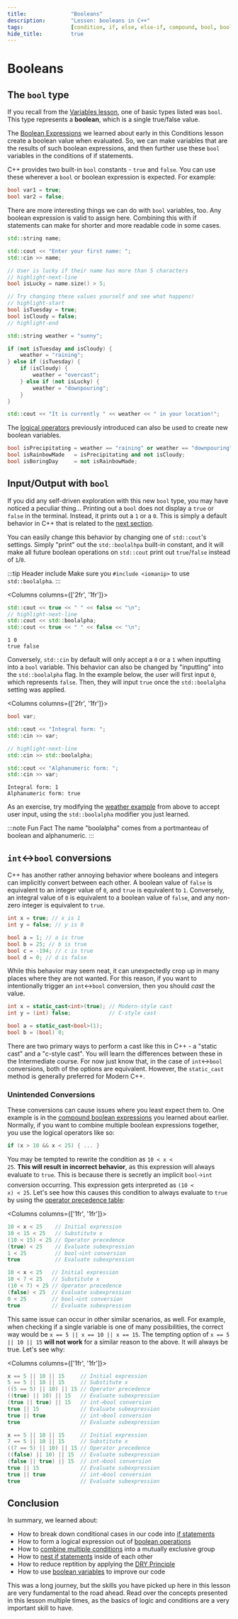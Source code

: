 ```yaml
---
title:				"Booleans"
description:		"Lesson: booleans in C++"
tags:				[condition, if, else, else-if, compound, bool, boolean]
hide_title:			true
---
```



# Booleans

## The `bool` type

If you recall from the [Variables lesson](/learn/course/basics/variables/#variable-type),
one of basic types listed was `bool`. This type represents a **boolean**, which is a
single true/false value.

The [Boolean Expressions](/learn/course/basics/conditions/intro/#boolean-expressions)
we learned about early in this Conditions lesson create a boolean value when evaluated.
So, we can make variables that are the results of such boolean expressions, and then
further use these `bool` variables in the conditions of if statements.

C++ provides two built-in `bool` constants - `true` and `false`. You can use these wherever
a `bool` or boolean expression is expected. For example:

```cpp title="🔹 Boolean literals"
bool var1 = true;
bool var2 = false;
```

There are more interesting things we can do with `bool` variables, too.
Any boolean expression is valid to assign here. Combining this with
if statements can make for shorter and more readable code in some cases.

```cpp title="🔹 Using boolean variables to determine the weather"
std::string name;

std::cout << "Enter your first name: ";
std::cin >> name;

// User is lucky if their name has more than 5 characters
// highlight-next-line
bool isLucky = name.size() > 5; 

// Try changing these values yourself and see what happens!
// highlight-start
bool isTuesday = true;
bool isCloudy = false;
// highlight-end

std::string weather = "sunny";

if (not isTuesday and isCloudy) {
	weather = "raining";
} else if (isTuesday) {
	if (isCloudy) {
		weather = "overcast";
	} else if (not isLucky) {
		weather = "downpouring";
	}
}

std::cout << "It is currently " << weather << " in your location!";
```

The [logical operators](/learn/course/basics/conditions/intro/#compound-boolean-expressions) previously introduced
can also be used to create new boolean variables.

```cpp title="🔹 Using logical operators on bools"
bool isPrecipitating = weather == "raining" or weather == "downpouring";
bool isRainbowMade   = isPrecipitating and not isCloudy;
bool isBoringDay     = not isRainbowMade;
```

## Input/Output with `bool`

If you did any self-driven exploration with this new `bool` type, you may have noticed a peculiar thing...
Printing out a `bool` does not display a `true` or `false` in the terminal. Instead, it prints out a `1` or a `0`.
This is simply a default behavior in C++ that is related to the [next section](#intbool-conversions).

You can easily change this behavior by changing one of `std::cout`'s settings.
Simply "print" out the `std::boolalhpa` built-in constant, and it will make all future boolean operations on `std::cout`
print out `true`/`false` instead of `1`/`0`.

:::tip Header include
Make sure you `#include <iomanip>` to use `std::boolalpha`.
:::

<Columns columns={['2fr', '1fr']}>
<div>

```cpp title="🔹 Printing true/false"
std::cout << true << " " << false << "\n";
// highlight-next-line
std::cout << std::boolalpha;
std::cout << true << " " << false << "\n";
```
</div>
<div>

```plaintext title="Output"
1 0
true false
```
</div>
</Columns>

Conversely, `std::cin` by default will only accept a `0` or a `1` when inputting into a `bool` variable.
This behavior can also be changed by "inputting" into the `std::boolalpha` flag.
In the example below, the user will first input `0`, which represents `false`.
Then, they will input `true` once the `std::boolalpha` setting was applied.

<Columns columns={['2fr', '1fr']}>
<div>

```cpp title="🔹 Inputting true/false"
bool var;

std::cout << "Integral form: ";
std::cin >> var;

// highlight-next-line
std::cin >> std::boolalpha;

std::cout << "Alphanumeric form: ";
std::cin >> var;
```
</div>
<div>

```plaintext title="Input/Output"
Integral form: 1
Alphanumeric form: true
```
</div>
</Columns>

As an exercise, try modifying the [weather example](#the-bool-type) from above to accept user input, using
the `std::boolalpha` modifier you just learned.

:::note Fun Fact
The name "boolalpha" comes from a portmanteau of boolean and alphanumeric.
:::

## `int`↔`bool` conversions

C++ has another rather annoying behavior where booleans and integers can implicitly convert between each other.
A boolean value of `false` is equivalent to an integer value of `0`, and `true` is equivalent to `1`.
Conversely, an integral value of `0` is equivalent to a boolean value of `false`,
and any non-zero integer is equivalent to `true`.

```cpp title="🔹 A sampling of int↔bool conversions"
int x = true; // x is 1
int y = false; // y is 0

bool a = 1; // a is true
bool b = 25; // b is true
bool c = -194; // c is true
bool d = 0; // d is false
```

While this behavior may seem neat, it can unexpectedly crop up in many places where they are not wanted.
For this reason, if you want to intentionally trigger an `int`↔`bool` conversion, then you should *cast*
the value.

```cpp title="🔹 Performing a cast"
int x = static_cast<int>(true); // Modern-style cast
int y = (int) false; 			// C-style cast

bool a = static_cast<bool>(1);
bool b = (bool) 0;
```

There are two primary ways to perform a cast like this in C++ - a "static cast" and a "c-style cast".
You will learn the differences between these in the Intermediate course. For now just know that,
in the case of `int`↔`bool` conversions, both of the options are equivalent.
However, the `static_cast` method is generally preferred for Modern C++.

### Unintended Conversions

These conversions can cause issues where you least expect them to. One example is in the
[compound boolean expressions](/learn/course/basics/conditions/intro/#compound-boolean-expressions)
you learned about earlier. 
Normally, if you want to combine multiple boolean expressions together, you use the logical operators like so:

```cpp
if (x > 10 && x < 25) { ... }
```

You may be tempted to rewrite the condition as <code>10 &lt; x &lt; 25</code>. 
**This will result in incorrect behavior**, as this expression will always evaluate to `true`.
This is because there is secretly an implicit `bool`🡢`int` conversion occurring.
This expression gets interpreted as <code>(10 &lt; x) &lt; 25</code>.
Let's see how this causes this condition to always evaluate to `true` by using 
the [operator precedence table](/learn/course/basics/conditions/intro/#order-of-operations):

<Columns columns={['1fr', '1fr']}>
<div>

```cpp title="🔹 Incorrect operator chaining with x = 15"
10 < x < 25    // Initial expression
10 < 15 < 25   // Substitute x
(10 < 15) < 25 // Operator precedence
(true) < 25    // Evaluate subexpression
1 < 25		   // bool🡢int conversion
true		   // Evaluate subexpression
```
</div>
<div>

```cpp title="🔹 Incorrect operator chaining with x = 7"
10 < x < 25   // Initial expression
10 < 7 < 25   // Substitute x
(10 < 7) < 25 // Operator precedence
(false) < 25  // Evaluate subexpression
0 < 25	      // bool🡢int conversion
true	      // Evaluate subexpression
```
</div>
</Columns>

This same issue can occur in other similar scenarios, as well.
For example, when checking if a single variable is one of many possibilities,
the correct way would be `x == 5 || x == 10 || x == 15`.
The tempting option of `x == 5 || 10 || 15` **will not work** for a similar reason to the above.
It will always be true. Let's see why:

<Columns columns={['1fr', '1fr']}>
<div>

```cpp title="🔹 Incorrect operator chaining with x = 5"
x == 5 || 10 || 15     // Initial expression
5 == 5 || 10 || 15     // Substitute x
((5 == 5) || 10) || 15 // Operator precedence
((true) || 10) || 15   // Evaluate subexpression
(true || true) || 15   // int🡢bool conversion
true || 15             // Evaluate subexpression
true || true           // int🡢bool conversion
true                   // Evaluate subexpression
```
</div>
<div>

```cpp title="🔹 Incorrect operator chaining with x = 7"
x == 5 || 10 || 15     // Initial expression
7 == 5 || 10 || 15     // Substitute x
((7 == 5) || 10) || 15 // Operator precedence
((false) || 10) || 15  // Evaluate subexpression
(false || true) || 15  // int🡢bool conversion
true || 15             // Evaluate subexpression
true || true           // int🡢bool conversion
true                   // Evaluate subexpression
```
</div>
</Columns>


## Conclusion

In summary, we learned about:
- How to break down conditional cases in our code into [if statements](/learn/course/basics/conditions/intro/#conditional-statements)
- How to form a logical expression out of [boolean operations](/learn/course/basics/conditions/intro/#boolean-expressions)
- How to [combine multiple conditions](/learn/course/basics/conditions/compound/#compound-conditional-statements) into a mutually exclusive group
- How to [nest if statements](/learn/course/basics/conditions/compound/#nesting-conditional-statements) inside of each other
- How to reduce reptition by applying the [DRY Principle](/learn/course/basics/conditions/compound/#using-variables-to-reduce-repetition)
- How to use [boolean variables](#the-bool-type) to improve our code

This was a long journey, but the skills you have picked up here in this lesson are very fundamental
to the road ahead. Read over the concepts presented in this lesson multiple times, as the basics
of logic and conditions are a very important skill to have.
